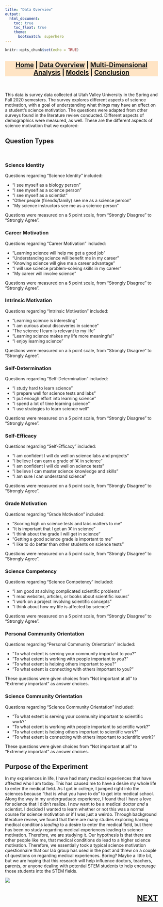 ```yaml
---
title: "Data Overview"
output:
  html_document:
    toc: true
    toc_float: true
    theme:
      bootswatch: superhero
---
```


```r
knitr::opts_chunk$set(echo = TRUE)
```
<h3 style="background-color:bisque;text-align:center;font-size:150%;">[Home](https://pbischoff3.github.io/Projects/BIOL_3100) | [Data Overview](https://pbischoff3.github.io/Projects/BIOL_3100/data_overview/) | [Multi-Dimensional Analysis](https://pbischoff3.github.io/Projects/BIOL_3100/multi_dimensional_analysis/) | [Models](https://pbischoff3.github.io/Projects/BIOL_3100/models/) | [Conclusion](https://pbischoff3.github.io/Projects/BIOL_3100/Conclusion/)</h3>
<br>
    
This data is survey data collected at Utah Valley University in the Spring and Fall 2020 semesters. The survey explores different aspects of science motivation, with a goal of understanding what things may have an effect on a student's science motivation. The questions were adapted from other surveys found in the literature review conducted. Different aspects of demographics were measured, as well. These are the different aspects of science motivation that we explored:
<br>

## **Question Types**
<br>

### Science Identity

Questions regarding "Science Identity" included:
<br>

  <ul>
    <li>"I see myself as a biology person"</li>
    <li>"I see myself as a science person"</li>
    <li>"I see myself as a scientist"</li>
    <li>"Other people (friends/family) see me as a science person"</li>
    <li>"My science instructors see me as a science person"</li>
  </ul>
Questions were measured on a 5 point scale, from "Strongly Disagree" to "Strongly Agree".

### Career Motivation

Questions regarding "Career Motivation" included:
<br>

  <ul>
    <li>"Learning science will help me get a good job"</li>
    <li>"Understanding science will benefit me in my career"</li>
    <li>"Knowing science will give me a career advantage"</li>
    <li>"I will use science problem-solving skills in my career"</li>
    <li>"My career will involve science"</li>
  </ul>
Questions were measured on a 5 point scale, from "Strongly Disagree" to "Strongly Agree".

### Intrinsic Motivation

Questions regarding "Intrinsic Motivation" included:
<br>

  <ul>
    <li>"Learning science is interesting"</li>
    <li>"I am curious about discoveries in science"</li>
    <li>"The science I learn is relevant to my life"</li>
    <li>"Learning science makes my life more meaningful"</li>
    <li>"I enjoy learning science"</li>
  </ul>
Questions were measured on a 5 point scale, from "Strongly Disagree" to "Strongly Agree".

### Self-Determination

Questions regarding "Self-Determination" included:
<br>

  <ul>
    <li>"I study hard to learn science"</li>
    <li>"I prepare well for science tests and labs"</li>
    <li>"I put enough effort into learning science"</li>
    <li>"I spend a lot of time learning science"</li>
    <li>"I use strategies to learn science well"</li>
  </ul>
Questions were measured on a 5 point scale, from "Strongly Disagree" to "Strongly Agree".

### Self-Efficacy 

Questions regarding "Self-Efficacy" included:
<br>

  <ul>
    <li>"I am confident I will do well on science labs and projects"</li>
    <li>"I believe I can earn a grade of 'A' in science"</li>
    <li>"I am confident I will do well on science tests"</li>
    <li>"I believe I can master science knowledge and skills"</li>
    <li>"I am sure I can understand science"</li>
  </ul>
Questions were measured on a 5 point scale, from "Strongly Disagree" to "Strongly Agree".

### Grade Motivation

Questions regarding "Grade Motivation" included:
<br>

  <ul>
    <li>"Scoring high on science tests and labs matters to me"</li>
    <li>"It is important that I get an 'A' in science"</li>
    <li>"I think about the grade I will get in science"</li>
    <li>"Getting a good science grade is important to me"</li>
    <li>"I like to do better than other students on science tests"</li>
  </ul>
Questions were measured on a 5 point scale, from "Strongly Disagree" to "Strongly Agree".

### Science Competency 

Questions regarding "Science Competency" included:
<br>

  <ul>
    <li>"I am good at solving complicated scientific problems"</li>
    <li>"I read websites, articles, or books about scientific issues"</li>
    <li>"I work on a project involving scientific concepts"</li>
    <li>"I think about how my life is affected by science"</li>
  </ul>
Questions were measured on a 5 point scale, from "Strongly Disagree" to "Strongly Agree".

### Personal Community Orientation 

Questions regarding "Personal Community Orientation" included:
<br>

  <ul>
    <li>"To what extent is serving your community important to you?"</li>
    <li>"To what extent is working with people important to you?"</li>
    <li>"To what extent is helping others important to you?"</li>
    <li>"To what extent is connecting with others important to you?"</li>
  </ul>
  
These questions were given choices from "Not important at all" to "Extremely important" as answer choices. 
<br>

### Science Community Orientation

Questions regarding "Science Community Orientation" included:
<br>

  <ul>
    <li>"To what extent is serving your community important to scientific work?"</li>
    <li>"To what extent is working with people important to scientific work?"</li>
    <li>"To what extent is helping others important to scientific work?"</li>
    <li>"To what extent is connecting with others important to scientific work?"</li>
  </ul>

These questions were given choices from "Not important at all" to "Extremely important" as answer choices. 
<br>


## **Purpose of the Experiment**
In my experiences in life, I have had many medical experiences that have affected who I am today. This has caused me to have a desire my whole life to enter the medical field. As I got in college, I jumped right into the sciences because "that is what you have to do" to get into medical school. Along the way in my undergraduate experience, I found that I have a love for science that I didn't realize. I now want to be a medical doctor *and* a scientist. I decided I wanted to learn whether or not this was a normal course for science motivation or if I was just a weirdo. Through background literature review, we found that there are many studies exploring having medical conditions *leading* to a desire to enter the medical field, but there has been no study regarding medical experiences leading to science motivation. Therefore, we are studying it. Our hypothesis is that there are other people like me, that medical conditions do lead to a higher science motivation. Therefore, we essentially took a typical science motivation questionnaire that our lab group has used in the past and threw on a couple of questions on regarding medical experiences. Boring? Maybe a little bit, but we are hoping that this research will help influence doctors, teachers, parents, or anyone dealing with potential STEM students to help encourage those students into the STEM fields.

![](../R/Images/data_overview/science.gif)

<h3 style="text-align:right;font-size:180%;">[**NEXT**](https://pbischoff3.github.io/multi_dimensional_analysis/)

